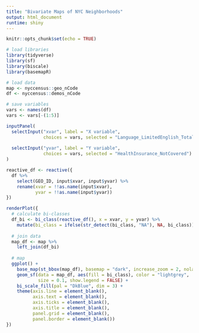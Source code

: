 ```yaml
---
title: "Bivariate Maps of NYC Neighborhoods"
output: html_document
runtime: shiny
---
```


```r
knitr::opts_chunk$set(echo = TRUE)

# load libraries
library(tidyverse)
library(sf)
library(biscale)
library(basemapR)

# load data
map <- nyccensus::geo_nCode
df <- nyccensus::demos_nCode

# save variables
vars <- names(df)
vars <- vars[-(1:5)]
```


```r
inputPanel(
  selectInput("xvar", label = "X variable",
              choices = vars, selected = "Language_LimitedEnglish_Total"),
  
  selectInput("yvar", label = "Y variable",
              choices = vars, selected = "HealthInsurance_NotCovered")
)

reactive_df <- reactive({
  df %>%
    select(GEO_ID, input$xvar, input$yvar) %>%
    rename(xvar = !!as.name(input$xvar),
           yvar = !!as.name(input$yvar))
})

renderPlot({
  # calculate bi-classes
  df_bi <- bi_class(reactive_df(), x = xvar, y = yvar) %>%
    mutate(bi_class = ifelse(str_detect(bi_class, "NA"), NA, bi_class))
  
  # join data
  map_df <- map %>%
    left_join(df_bi)
  
  # map
  ggplot() +
    base_map(st_bbox(map_df), basemap = "dark", increase_zoom = 2, nolabels = TRUE) +
    geom_sf(data = map_df, aes(fill = bi_class), color = "lightgrey",
            size = 0.1, show.legend = FALSE) +
    bi_scale_fill(pal = "DkBlue", dim = 3) +
    theme(axis.line = element_blank(),
          axis.text = element_blank(),
          axis.ticks = element_blank(),
          axis.title = element_blank(),
          panel.grid = element_blank(),
          panel.border = element_blank())
})
```

